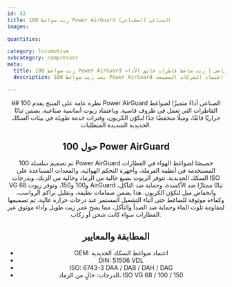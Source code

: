 ```yaml
---
id: 42
title: زيت ضواغط 100 Power AirGuard الصناعي (اصطناعي)
images:

quantities:

category: locomotive
subcategory: compressor
meta:
  title: زيت ضواغط 100 Power AirGuard الصناعي | زيت ضاغط قاطرات فائق الأداء
  description: يعد زيت ضواغط 100 Power AirGuard الصناعي مادة تشحيم عالية الأداء لضواغط القاطرات. وبفضل الزيوت الأساسية الصناعية (الاصطناعية)، يوفر ثباتًا حراريًا استثنائيًا، وانخفاضًا كبيرًا في تكوّن الكربون، وعمر خدمة ممتد. مناسب لظروف السكك الحديدية القاسية، ويتوافق مع اعتماد الشركات المصنعة (OEM) ومعايير DIN 51506 VDL وISO 6743-3. متوفر أيضًا بصيغة خالية من الرماد بدرجات ISO VG 68 / 100 / 150.

---
```


<Header>
  ## نظرة عامة على المنتج
 يقدم 100 Power AirGuard الصناعي أداءً متميزًا لضواغط القاطرات التي تعمل
 في ظروف قاسية. وباعتماد زيوت أساسية صناعية، يضمن ثباتًا حراريًا
 فائقًا، وميلًا منخفضًا جدًا لتكوّن الكربون، وفترات خدمة طويلة في بيئات
 السكك الحديدية الشديدة المتطلبات.

 ## حول 100 Power AirGuard
  تم تصميم سلسلة 100 Power AirGuard خصيصًا لضواغط الهواء في القطارات المستخدمة في أنظمة الفرملة، وأجهزة التحكم الهوائية، والمعدات المساعدة على السكك الحديدية. تتوفر الزيوت بصيغ خالية من الرماد وخالية من الزنك، وبدرجات ISO VG 68 و100 و150، وتوفر زيوت AirGuard ثباتًا ممتازًا ضد الأكسدة، وحماية ضد التآكل، وانخفاض ميل لتكوّن الكربون. هذا يضمن صمامات نظيفة، وتقليل تراكم الرواسب، وكفاءة موثوقة للضاغط حتى أثناء التشغيل المستمر عند درجات حرارة عالية. تم تصميمها لمقاومة تلوث الماء وحماية ضد الصدأ والتآكل، مما يمنح عمر زيت طويل وأداء موثوق عبر القطارات سواء كانت شحن أو ركاب.


  ## المطابقة والمعايير
  - OEM: اعتماد ضواغط السكك الحديدية
  - DIN: 51506 VDL
  - ISO: 6743-3 DAA / DAB / DAH / DAG
  - الدرجات: خالٍ من الرماد، ISO VG 68 / 100 / 150

</Header>
